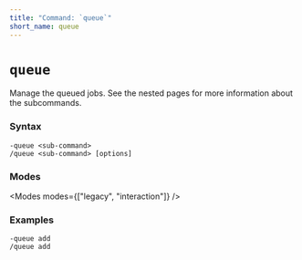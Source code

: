 ```yaml
---
title: "Command: `queue`"
short_name: queue
---
```



# `queue`

Manage the queued jobs. See the nested pages for more information about the subcommands.

### Syntax

```
-queue <sub-command> 
/queue <sub-command> [options]
```

### Modes

<Modes modes={["legacy", "interaction"]} />

### Examples

```
-queue add
/queue add
```